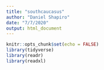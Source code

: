 ```yaml
---
title: "southcaucasus"
author: "Daniel Shapiro"
date: "7/7/2020"
output: html_document
---
```


```r
knitr::opts_chunk$set(echo = FALSE)
library(tidyverse)
library(readr)
library(readxl)
```

```r

```


